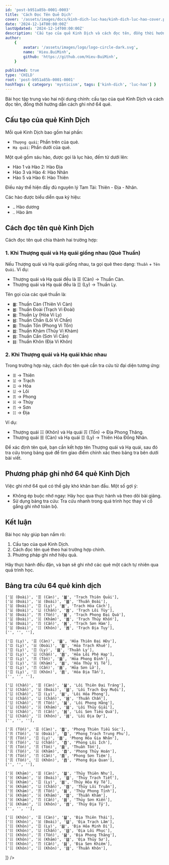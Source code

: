 ```yaml
---
id: 'post-b951a85b-0001-0003'
title: 'Cách Đọc Tên Quẻ Dịch'
cover: '/assets/images/docs/kinh-dich-luc-hao/kinh-dich-luc-hao-cover.png'
date: '2024-12-14T00:00:00Z'
lastUpdated: '2024-12-14T00:00:00Z'
description: 'Cấu tạo của quẻ Kinh Dịch và cách đọc tên, đồng thời hướng dẫn cách ghi nhớ 64 quẻ'
author:
    {
        avatar: '/assets/images/logo/logo-circle-dark.svg',
        name: 'Hieu.BuiMinh',
        github: 'https://github.com/Hieu-BuiMinh',
    }

published: true
type: 'CHILD'
root: 'post-b951a85b-0001-0001'
hashTags: { category: 'mysticism', tags: ['kinh-dich', 'luc-hao'] }
---
```


Bài học tập trung vào hai nội dung chính: cấu tạo của quẻ Kinh Dịch và cách đọc tên, đồng thời hướng dẫn cách ghi nhớ 64 quẻ.

## Cấu tạo của quẻ Kinh Dịch

Mỗi quẻ Kinh Dịch bao gồm hai phần:

-   `Thượng quái`: Phần trên của quẻ.
-   `Hạ quái`: Phần dưới của quẻ.

Một quẻ gồm sáu hào, được gọi là lục hào, đếm từ dưới lên:

-   Hào 1 và Hào 2: Hào Địa
-   Hào 3 và Hào 4: Hào Nhân
-   Hào 5 và Hào 6: Hào Thiên

Điều này thể hiện đầy đủ nguyên lý Tam Tài: Thiên - Địa - Nhân.

Các hào được biểu diễn qua ký hiệu:

-   `⚊` Hào dương
-   `⚋` Hào âm

## Cách đọc tên quẻ Kinh Dịch

Cách đọc tên quẻ chia thành hai trường hợp:

### 1. Khi Thượng quái và Hạ quái giống nhau (Quẻ Thuần)

Nếu Thượng quái và Hạ quái giống nhau, ta gọi quẻ theo dạng: `Thuần` + `Tên Quái`. Ví dụ:

-   Thượng quái và Hạ quái đều là ☰ (Càn) → Thuần Càn.
-   Thượng quái và Hạ quái đều là ☲ (Ly) → Thuần Ly.

Tên gọi của các quẻ thuần là:

-   `䷀`: Thuần Càn (Thiên Vi Càn)
-   `䷹`: Thuần Đoài (Trạch Vi Đoài)
-   `䷝`: Thuần Ly (Hỏa Vi Ly)
-   `䷲`: Thuần Chấn (Lôi Vi Chấn)
-   `䷸`: Thuần Tốn (Phong Vi Tốn)
-   `䷜`: Thuần Khảm (Thủy Vi Khảm)
-   `䷳`: Thuần Cấn (Sơn Vi Cấn)
-   `䷁`: Thuần Khôn (Địa Vi Khôn)

### 2. Khi Thượng quái và Hạ quái khác nhau

Trong trường hợp này, cách đọc tên quẻ cần tra cứu từ đại diện tương ứng:

-   `☰` → Thiên
-   `☱` → Trạch
-   `☲` → Hỏa
-   `☳` → Lôi
-   `☴` → Phong
-   `☵` → Thủy
-   `☶` → Sơn
-   `☷` → Địa

Ví dụ:

-   Thượng quái ☷ (Khôn) và Hạ quái ☴ (Tốn) → Địa Phong Thăng.
-   Thượng quái ☰ (Càn) và Hạ quái ☲ (Ly) → Thiên Hỏa Đồng Nhân.

Để xác định tên quẻ, bạn cần kết hợp tên Thượng quái và Hạ quái, sau đó tra cứu trong bảng quẻ để tìm giao điểm chính xác theo bảng tra bên dưới bài viết.

## Phương pháp ghi nhớ 64 quẻ Kinh Dịch

Việc ghi nhớ 64 quẻ có thể gây khó khăn ban đầu. Một số gợi ý:

-   Không ép buộc nhớ ngay: Hãy học qua thực hành và theo dõi bài giảng.
-   Sử dụng bảng tra cứu: Tra cứu nhanh trong quá trình học thay vì cố gắng ghi nhớ toàn bộ.

## Kết luận

Bài học này giúp bạn nắm rõ:

1. Cấu tạo của quẻ Kinh Dịch.
2. Cách đọc tên quẻ theo hai trường hợp chính.
3. Phương pháp ghi nhớ hiệu quả.

Hãy thực hành đều đặn, và bạn sẽ ghi nhớ các quẻ một cách tự nhiên qua quá trình học.

## Bảng tra cứu 64 quẻ kinh dịch

<Table
  headers={['Thượng Quái', 'Hạ Quái', 'Kí hiệu', 'Tên Quẻ']}
  rows={[
    ['☰ (Càn)', '☰ (Càn)', '䷀', 'Thuần Càn'],
    ['☰ (Càn)', '☱ (Đoài)', '䷉', 'Thiên Trạch Lý'],
    ['☰ (Càn)', '☲ (Ly)', '䷌', 'Thiên Hỏa Đồng Nhân'],
    ['☰ (Càn)', '☳ (Chấn)', '䷘', 'Thiên Lôi Vô Vọng'],
    ['☰ (Càn)', '☴ (Tốn)', '䷫', 'Thiên Phong Cấu'],
    ['☰ (Càn)', '☵ (Khảm)', '䷅', 'Thiên Thủy Tụng'],
    ['☰ (Càn)', '☶ (Cấn)', '䷠', 'Thiên Sơn Độn'],
    ['☰ (Càn)', '☷ (Khôn)', '䷋', 'Thiên Địa Bĩ'],
    ['', '', ''],

    ['☱ (Đoài)', '☰ (Càn)', '䷪', 'Trạch Thiên Quải'],
    ['☱ (Đoài)', '☱ (Đoài)', '䷹', 'Thuần Đoài'],
    ['☱ (Đoài)', '☲ (Ly)', '䷰', 'Trạch Hỏa Cách'],
    ['☱ (Đoài)', '☳ (Chấn)', '䷐', 'Trạch Lôi Tùy'],
    ['☱ (Đoài)', '☴ (Tốn)', '䷛', 'Trạch Phong Đại Quá'],
    ['☱ (Đoài)', '☵ (Khảm)', '䷮', 'Trạch Thủy Khốn'],
    ['☱ (Đoài)', '☶ (Cấn)', '䷞', 'Trạch Sơn Hàm'],
    ['☱ (Đoài)', '☷ (Khôn)', '䷬', 'Trạch Địa Tụy'],
    ['', '', ''],

    ['☲ (Ly)', '☰ (Càn)', '䷍', 'Hỏa Thiên Đại Hữu'],
    ['☲ (Ly)', '☱ (Đoài)', '䷥', 'Hỏa Trạch Khuê'],
    ['☲ (Ly)', '☲ (Ly)', '䷝', 'Thuần Ly'],
    ['☲ (Ly)', '☳ (Chấn)', '䷔', 'Hỏa Lôi Phệ Hạp'],
    ['☲ (Ly)', '☴ (Tốn)', '䷱', 'Hỏa Phong Đỉnh'],
    ['☲ (Ly)', '☵ (Khảm)', '䷾', 'Hỏa Thủy Vị Tế'],
    ['☲ (Ly)', '☶ (Cấn)', '䷷', 'Hỏa Sơn Lữ'],
    ['☲ (Ly)', '☷ (Khôn)', '䷢', 'Hỏa Địa Tấn'],
    ['', '', ''],

    ['☳ (Chấn)', '☰ (Càn)', '䷡', 'Lôi Thiên Đại Tráng'],
    ['☳ (Chấn)', '☱ (Đoài)', '䷵', 'Lôi Trạch Quy Muội'],
    ['☳ (Chấn)', '☲ (Ly)', '䷶', 'Lôi Hỏa Phong'],
    ['☳ (Chấn)', '☳ (Chấn)', '䷲', 'Thuần Chấn'],
    ['☳ (Chấn)', '☴ (Tốn)', '䷟', 'Lôi Phong Hằng'],
    ['☳ (Chấn)', '☵ (Khảm)', '䷧', 'Lôi Thủy Giải'],
    ['☳ (Chấn)', '☶ (Cấn)', '䷽', 'Lôi Sơn Tiểu Quá'],
    ['☳ (Chấn)', '☷ (Khôn)', '䷏', 'Lôi Địa Dự'],
    ['', '', ''],

    ['☴ (Tốn)', '☰ (Càn)', '䷈', 'Phong Thiên Tiểu Súc'],
    ['☴ (Tốn)', '☱ (Đoài)', '䷼', 'Phong Trạch Trung Phu'],
    ['☴ (Tốn)', '☲ (Ly)', '䷤', 'Phong Hỏa Gia Nhân'],
    ['☴ (Tốn)', '☳ (Chấn)', '䷩', 'Phong Lôi Ích'],
    ['☴ (Tốn)', '☴ (Tốn)', '䷸', 'Thuần Tốn'],
    ['☴ (Tốn)', '☵ (Khảm)', '䷺', 'Phong Thủy Hoán'],
    ['☴ (Tốn)', '☶ (Cấn)', '䷴', 'Phong Sơn Tiệm'],
    ['☴ (Tốn)', '☷ (Khôn)', '䷓', 'Phong Địa Quan'],
    ['', '', ''],

    ['☵ (Khảm)', '☰ (Càn)', '䷄', 'Thủy Thiên Nhu'],
    ['☵ (Khảm)', '☱ (Đoài)', '䷻', 'Thủy Trạch Tiết'],
    ['☵ (Khảm)', '☲ (Ly)', '䷾', 'Thủy Hỏa Ký Tế'],
    ['☵ (Khảm)', '☳ (Chấn)', '䷂', 'Thủy Lôi Truân'],
    ['☵ (Khảm)', '☴ (Tốn)', '䷯', 'Thủy Phong Tỉnh'],
    ['☵ (Khảm)', '☵ (Khảm)', '䷜', 'Thuần Khảm'],
    ['☵ (Khảm)', '☶ (Cấn)', '䷦', 'Thủy Sơn Kiển'],
    ['☵ (Khảm)', '☷ (Khôn)', '䷇', 'Thủy Địa Tỷ'],
    ['', '', ''],

    ['☷ (Khôn)', '☰ (Càn)', '䷊', 'Địa Thiên Thái'],
    ['☷ (Khôn)', '☱ (Đoài)', '䷒', 'Địa Trạch Lâm'],
    ['☷ (Khôn)', '☲ (Ly)', '䷣', 'Địa Hỏa Minh Di'],
    ['☷ (Khôn)', '☳ (Chấn)', '䷗', 'Địa Lôi Phục'],
    ['☷ (Khôn)', '☴ (Tốn)', '䷭', 'Địa Phong Thăng'],
    ['☷ (Khôn)', '☵ (Khảm)', '䷆', 'Địa Thủy Sư'],
    ['☷ (Khôn)', '☶ (Cấn)', '䷎', 'Địa Sơn Khiêm'],
    ['☷ (Khôn)', '☷ (Khôn)', '䷁', 'Thuần Khôn'],

]}
/>
